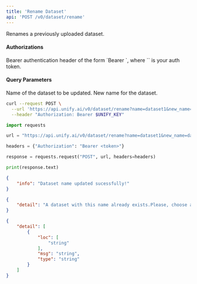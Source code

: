 ```yaml
---
title: 'Rename Dataset'
api: 'POST /v0/dataset/rename'
---
```

Renames a previously uploaded dataset.

#### Authorizations

<ParamField header="Authorization" type="string" required="true">
  Bearer authentication header of the form `Bearer <token>`, where `<token>` is your auth token.
</ParamField>

#### Query Parameters

<ParamField query="name" type="string" required="true">
Name of the dataset to be updated.
</ParamField>

<ParamField query="new_name" type="string" required="true">
New name for the dataset.
</ParamField>

<RequestExample>

```bash cURL
curl --request POST \
  --url 'https://api.unify.ai/v0/dataset/rename?name=dataset1&new_name=dataset2' \
  --header "Authorization: Bearer $UNIFY_KEY"
```

```python Python
import requests

url = "https://api.unify.ai/v0/dataset/rename?name=dataset1&new_name=dataset2"

headers = {"Authorization": "Bearer <token>"}

response = requests.request("POST", url, headers=headers)

print(response.text)
```

</RequestExample>
<ResponseExample>

```json 200
{
    "info": "Dataset name updated sucessfully!"
}
```

```json 400
{
    "detail": "A dataset with this name already exists.Please, choose a different one."
}
```

```json 422
{
    "detail": [
        {
            "loc": [
                "string"
            ],
            "msg": "string",
            "type": "string"
        }
    ]
}
```

</ResponseExample>
